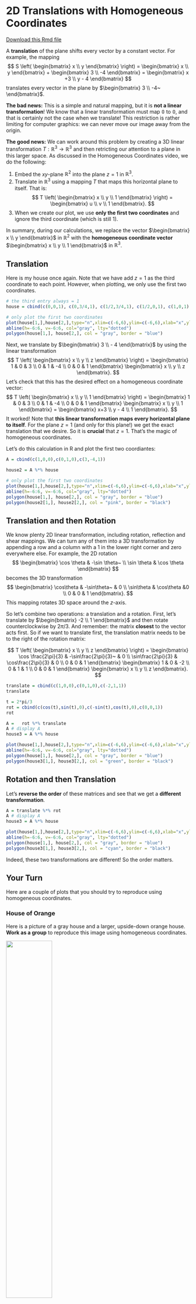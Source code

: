 
# 2D Translations with Homogeneous Coordinates

[Download this Rmd file](https://github.com/mathbeveridge/math236_f20/blob/main/04-translations.Rmd)

A **translation** of the plane shifts every vector by a constant vector. For example, the mapping
$$
S \left( \begin{bmatrix} x \\ y \end{bmatrix} \right)
= \begin{bmatrix} x \\ y \end{bmatrix} + \begin{bmatrix} 3 \\ -4 \end{bmatrix} 
= \begin{bmatrix} x +3 \\ y - 4 \end{bmatrix}
$$
translates every vector in the plane by $\begin{bmatrix} 3 \\ -4~ \end{bmatrix}$. 

**The bad news:** This is a simple and natural mapping, but it is **not a linear transformation**! We know that a linear transformation must map $\mathbb{0}$ to $\mathbb{0}$, and that is certainly not the case when we translate! This restriction is rather limiting for computer graphics: we can never move our image away from the origin. 

**The good news:** We can work around this problem by creating a 3D linear transformation $T: \mathbb{R}^3 \rightarrow \mathbb{R}^3$ and then retricting our attention to a plane in this larger space.
As discussed in the Homogeneous Coordinates video, we do the following:

1. Embed the $xy$-plane $\mathbb{R}^2$ into the plane $z = 1$ in $\mathbb{R}^3$. 
2. Translate in $\mathbb{R}^3$ using a mapping $T$ that maps this horizontal plane to itself. That is:
$$
T \left( \begin{bmatrix} x \\ y \\ 1 \end{bmatrix} \right)
= \begin{bmatrix} u \\ v \\ 1 \end{bmatrix}. 
$$
3. When we create our plot, we use **only the first two coordinates** and ignore the third coordinate (which is still 1).

In summary, during our calculations, we replace the vector $\begin{bmatrix} x \\ y  \end{bmatrix}$ in $\mathbb{R}^2$ with the **homogeneous coordinate vector** $\begin{bmatrix} x \\ y \\ 1 \end{bmatrix}$ in $\mathbb{R}^3$.

## Translation 


Here is my house once again. Note that we have add $z=1$ as the third coordinate to each point. However, when plotting, we only use the first two coordinates.

```r
# the third entry always = 1
house = cbind(c(0,0,1), c(0,3/4,1), c(1/2,3/4,1), c(1/2,0,1), c(1,0,1), c(1,1,1), c(5/4,1,1), c(0,2,1), c(-5/4,1,1), c(-1,1,1), c(-1,0,1), c(0,0,1));

# only plot the first two coordinates
plot(house[1,],house[2,],type="n",xlim=c(-6,6),ylim=c(-6,6),xlab="x",ylab="y")
abline(h=-6:6, v=-6:6, col="gray", lty="dotted")
polygon(house[1,], house[2,], col = "gray", border = "blue")
```


Next, we translate by $\begin{bmatrix} 3 \\ - 4 \end{bmatrix}$  by using the linear transformation
$$
T \left( \begin{bmatrix} x \\ y \\ z \end{bmatrix} \right)
= \begin{bmatrix} 1 & 0 & 3  \\ 0 & 1 & -4 \\ 0 & 0 & 1 \end{bmatrix} 
\begin{bmatrix} x \\ y \\ z \end{bmatrix}.
$$
Let's check that this has the desired effect on a homogeneous coordinate vector:
$$
T \left( \begin{bmatrix} x \\ y \\ 1 \end{bmatrix} \right)
= \begin{bmatrix} 1 & 0 & 3  \\ 0 & 1 & -4 \\ 0 & 0 & 1 \end{bmatrix} 
\begin{bmatrix} x \\ y \\ 1 \end{bmatrix}
=
\begin{bmatrix} x+3 \\ y - 4 \\ 1 \end{bmatrix}.
$$
It worked! Note that **this linear transformation maps every horizontal plane to itself**. For the plane $z=1$ (and only for this plane!) we get the exact translation that we desire. So it is **crucial** that $z=1$. That's the magic of homogeneous coordinates.

Let's do this calculation in R and plot the first two coordiantes:

```r

A = cbind(c(1,0,0),c(0,1,0),c(3,-4,1))

house2 = A %*% house

# only plot the first two coordinates
plot(house[1,],house[2,],type="n",xlim=c(-6,6),ylim=c(-6,6),xlab="x",ylab="y")
abline(h=-6:6, v=-6:6, col="gray", lty="dotted")
polygon(house[1,], house[2,], col = "gray", border = "blue")
polygon(house2[1,], house2[2,], col = "pink", border = "black")
```

## Translation and then Rotation

We know plenty 2D linear transformation, including rotation, reflection  and shear mappings. We can turn any of them into a 3D transformation by appending a row and a column with a 1 in the lower right corner and  zero everywhere else. For example, the 2D rotation
$$
\begin{bmatrix} \cos \theta & -\sin \theta~   \\ \sin \theta & \cos \theta \end{bmatrix} 
$$
becomes the 3D transformation
$$
\begin{bmatrix} \cos\theta & -\sin\theta~ & 0   \\ \sin\theta & \cos\theta  &0 \\ 0 & 0 & 1 \end{bmatrix}. 
$$
This mapping rotates 3D space around the $z$-axis.

So let's combine two operations: a translation and a rotation.  First, let's translate by $\begin{bmatrix} -2 \\ 1 \end{bmatrix}$ and then rotate counterclockwise by $2 \pi/3$. And remember: the matrix **closest** to the vector acts first. So if we want to translate first, the translation matrix needs to be to the right of the rotation matrix:


$$
T \left( \begin{bmatrix} x \\ y \\ z \end{bmatrix} \right)
= 
\begin{bmatrix} \cos \frac{2\pi}{3} & -\sin\frac{2\pi}{3}~ & 0  \\ \sin\frac{2\pi}{3} & \cos\frac{2\pi}{3} & 0 \\ 0 & 0 & 1 \end{bmatrix} 
\begin{bmatrix} 1 & 0 & -2  \\ 0 & 1 & 1 \\ 0 & 0 & 1 \end{bmatrix} 
\begin{bmatrix} x \\ y \\ z \end{bmatrix}.
$$

```r


translate = cbind(c(1,0,0),c(0,1,0),c(-2,1,1))
translate

t = 2*pi/3
rot = cbind(c(cos(t),sin(t),0),c(-sin(t),cos(t),0),c(0,0,1)) 
rot

A =   rot %*% translate 
A # display A
house3 = A %*% house

plot(house[1,],house[2,],type="n",xlim=c(-6,6),ylim=c(-6,6),xlab="x",ylab="y")
abline(h=-6:6, v=-6:6, col="gray", lty="dotted")
polygon(house[1,], house[2,], col = "gray", border = "blue")
polygon(house3[1,], house3[2,], col = "green", border = "black")
```

## Rotation and then Translation 

Let's **reverse the order** of these matrices and see that we get a **different transformation**.


```r


A = translate %*% rot
A # display A
house3 = A %*% house

plot(house[1,],house[2,],type="n",xlim=c(-6,6),ylim=c(-6,6),xlab="x",ylab="y")
abline(h=-6:6, v=-6:6, col="gray", lty="dotted")
polygon(house[1,], house[2,], col = "gray", border = "blue")
polygon(house3[1,], house3[2,], col = "cyan", border = "black")
```

Indeed, these two transformations are different! So the order matters.



## Your Turn  

Here are a couple of plots that you should try to reproduce using homogeneous coordinates.

### House of Orange

Here is a picture of a gray house and a larger, upside-down orange house. **Work as a group** to reproduce this image using homogeneous coordinates. 


![](images/04-house-orange.png){width=50%}

You will have to use a combination of translation, rotation, and expansion.  You will do this by multiplying three matrices. **Think carefully and experiment.** Remember that the order of your matrices matters, and the rightmost one happens first. 

```r
#############################
# your code defining the 3x3 matrices A1 and A2 
A1 = cbind(c(1,0,0), c(0,1,0), c(0,0,1))
A2 = cbind(c(1,0,0), c(0,1,0), c(0,0,1))
A3 = cbind(c(1,0,0), c(0,1,0), c(0,0,1))

A = A3 %*% A2 %*% A1


#############################
# you do not need to change this code
plot(house[1,],house[2,],type="n",xlim=c(-6,6),ylim=c(-6,6),xlab="x",ylab="y")
house2 = A %*% house
abline(h=-6:6, v=-6:6, col="gray", lty="dotted")
polygon(house2[1,], house2[2,], col = "orange", border = "green")
polygon(house[1,], house[2,], col = "gray", border = "blue")
```

### House Party

Here is a plot of the grey house and four other houses, colored cyan, red, gold and green. Reproduce this image using homogeneous coordinates. **Work as a group! You can collaborate, or divide and conquer.** Be ready to help one another out!


![](images/04-house-party.png){width=50%}

```r

#############
# your code for 3x3 matrices that create the transformed houses goes here 
A.red = cbind(c(1,0,0), c(0,1,0), c(0,0,1))

A.purple = cbind(c(1,0,0), c(0,1,0), c(0,0,1))

A.gold = cbind(c(1,0,0), c(0,1,0), c(0,0,1))

A.cyan = cbind(c(1,0,0), c(0,1,0), c(0,0,1))


####################
# you do not need to change this code
house = cbind(c(0,0,1), c(0,3/4,1), c(2/4,3/4,1), c(2/4,0,1), c(4/4,0,1), c(4/4,4/4,1), c(5/4,4/4,1), c(0,8/4,1), c(-5/4,4/4,1), c(-4/4,4/4,1), c(-4/4,0,1), c(0,0,1));


plot(house[1,], house[2,], type = "n", xlim=c(-2.5,2.5),ylim=c(-2.0,3.0),,xlab="x",ylab="y")
abline(h=-4:4, v=-4:4, col="gray", lty="dotted")

house.gold = A.gold %*% house
polygon(house.gold[1,], house.gold[2,], col = "gold", border = "blue")

house.cyan = A.cyan %*% house
polygon(house.cyan[1,], house.cyan[2,], col = "cyan", border = "blue")

house.red = A.red %*% house
polygon(house.red[1,], house.red[2,], col = "red", border = "blue")

house.purple= A.purple %*% house
polygon(house.purple[1,], house.purple[2,], col = "purple", border = "blue")

polygon(house[1,], house[2,], col = "gray", border = "blue")

```

